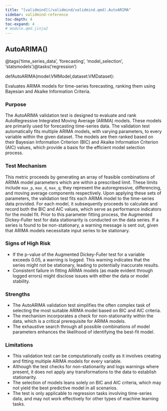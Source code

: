 ```yaml
---
title: "[validmind](/validmind/validmind.qmd).AutoARIMA"
sidebar: validmind-reference
toc-depth: 4
toc-expand: 4
# module.qmd.jinja2
---
```


<!-- function.qmd.jinja2 -->

## AutoARIMA[()]{.muted}

<!-- signatures.jinja2 -->

::: {.signature}

<span class="decorators"><span class="decorator">@<span class="n">tags(<span class="s">'time_series_data'</span>, <span class="s">'forecasting'</span>, <span class="s">'model_selection'</span>, <span class="s">'statsmodels'</span>)</span></span><span class="decorator">@<span class="n">tasks(<span class="s">'regression'</span>)</span></span></span>

<span class="kw">def</span><span class="name">AutoARIMA</span>(<span class="params"><span class="n">model</span><span class="p">:</span><span class="n">VMModel</span><span class="muted">,</span></span><span class="params"><span class="n">dataset</span><span class="p">:</span><span class="n">VMDataset</span></span>):

:::

<!-- docstring.jinja2 -->

Evaluates ARIMA models for time-series forecasting, ranking them using Bayesian and Akaike Information Criteria.

### Purpose

The AutoARIMA validation test is designed to evaluate and rank AutoRegressive Integrated Moving Average (ARIMA) models. These models are primarily used for forecasting time-series data. The validation test automatically fits multiple ARIMA models, with varying parameters, to every variable within the given dataset. The models are then ranked based on their Bayesian Information Criterion (BIC) and Akaike Information Criterion (AIC) values, which provide a basis for the efficient model selection process.

### Test Mechanism

This metric proceeds by generating an array of feasible combinations of ARIMA model parameters which are within a prescribed limit. These limits include `max_p`, `max_d`, `max_q`; they represent the autoregressive, differencing, and moving average components respectively. Upon applying these sets of parameters, the validation test fits each ARIMA model to the time-series data provided. For each model, it subsequently proceeds to calculate and record both the BIC and AIC values, which serve as performance indicators for the model fit. Prior to this parameter fitting process, the Augmented Dickey-Fuller test for data stationarity is conducted on the data series. If a series is found to be non-stationary, a warning message is sent out, given that ARIMA models necessitate input series to be stationary.

### Signs of High Risk

- If the p-value of the Augmented Dickey-Fuller test for a variable exceeds 0.05, a warning is logged. This warning indicates that the series might not be stationary, leading to potentially inaccurate results.
- Consistent failure in fitting ARIMA models (as made evident through logged errors) might disclose issues with either the data or model stability.

### Strengths

- The AutoARIMA validation test simplifies the often complex task of selecting the most suitable ARIMA model based on BIC and AIC criteria.
- The mechanism incorporates a check for non-stationarity within the data, which is a critical prerequisite for ARIMA models.
- The exhaustive search through all possible combinations of model parameters enhances the likelihood of identifying the best-fit model.

### Limitations

- This validation test can be computationally costly as it involves creating and fitting multiple ARIMA models for every variable.
- Although the test checks for non-stationarity and logs warnings where present, it does not apply any transformations to the data to establish stationarity.
- The selection of models leans solely on BIC and AIC criteria, which may not yield the best predictive model in all scenarios.
- The test is only applicable to regression tasks involving time-series data, and may not work effectively for other types of machine learning tasks.

